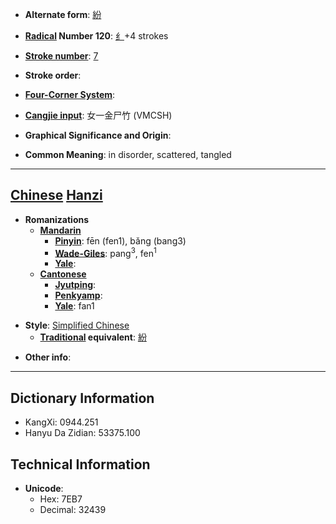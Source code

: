 * '''Alternate form''': [[紛]]

* '''[[Wiktionary:Chinese radical index| Radical]] Number 120''': [[Wiktionary:Chinese radical index 纟|纟]]+4 strokes

* '''[[Wiktionary:Chinese total strokes index|Stroke number]]''': [[Wiktionary:Chinese total strokes index 7|7]]

* '''Stroke order''': 

* '''[[Wiktionary:Chinese four corner index|Four-Corner System]]''': 

* '''[[Wiktionary:Chinese Cangjie index|Cangjie input]]''': 女一金尸竹 (VMCSH)

* '''Graphical Significance and Origin''': 

* '''Common Meaning''': in disorder, scattered, tangled

----

== [[Chinese]] [[Hanzi]] ==

* '''Romanizations'''
** '''[[Mandarin]]'''
*** '''[[Pinyin]]''': fēn (fen1), bǎng (bang3)
*** '''[[Wade-Giles]]''': pang<sup>3</sup>, fen<sup>1</sup>
*** '''[[Yale]]''': 
** '''[[Cantonese]]'''
*** '''[[Jyutping]]''':
*** '''[[Penkyamp]]''': 
*** '''[[Yale]]''': fan1

* '''Style''': [[Simplified Chinese]] 
** '''[[Traditional Chinese|Traditional]] equivalent''': [[紛]]

* '''Other info''': 

----

== Dictionary Information ==

* KangXi: 0944.251
* Hanyu Da Zidian: 53375.100

== Technical Information ==

* '''Unicode''':
** Hex: 7EB7
** Decimal: 32439